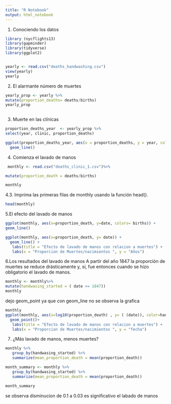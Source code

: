 ---
title: "R Notebook"
output: html_notebook
---
1. Conociendo los datos
```{r}
library (nycflights13)
library(gapminder)
library(tidyverse)
library(ggplot2)


yearly <- read.csv("deaths_handwashing.csv")
view(yearly)
yearly
```

2. El alarmante número de muertes

```{r}
yearly_prop <- yearly %>%
mutate(proportion_deaths= deaths/births)
yearly_prop
 
```
3. Muerte en las clínicas
```{r}
proportion_deaths_year  <- yearly_prop %>%
select(year, clinic, proportion_deaths)

ggplot(proportion_deaths_year, aes(x = proportion_deaths, y = year, color=clinic)) +
  geom_line()


```
4. Comienza el lavado de manos

```{r}
 monthly <- read.csv("deaths_clinic_1.csv")%>%

mutate(proportion_death = deaths/births)

monthly

```
4.3. Imprima las primeras filas de monthly usando la función head().

```{r}

head(monthly)

```
5.El efecto del lavado de manos

```{r}

ggplot(monthly, aes(x=proportion_death, y=date, colors= births)) +
geom_line()

```
```{r}
ggplot(monthly, aes(x=proportion_death, y= date)) +
  geom_line() +
   labs(title = "Efecto de lavado de manos con relacion a muertes") +
   labs(x = "Proporcion de Muertes/nacimientos ", y = "Años")


```

6.Los resultados del lavado de manos
A partir del año 1847 la proporción de muertes se reduce drásticamente y, sí, fue entonces
cuando se hizo obligatorio el lavado de manos.

```{r}
monthly <- monthly%>%
mutate(handwasing_started = ( date >= 1847))
monthly
```


dejo geom_point ya que con geom_line no se observa la grafica 
```{r}

monthly
ggplot(monthly, aes(x=log10(proportion_death) , y= ( (date)), color=handwasing_started)) +
  geom_point()+
   labs(title = "Efecto de lavado de manos con relacion a muertes") +
   labs(x = "Proporcion de Muertes/nacimientos ", y = "fecha")

```
7. ¿Más lavado de manos, menos muertes?
```{r}

monthly %>%
   group_by(handwasing_started) %>%
   summarize(mean_proportion_death = mean(proportion_death))

```



```{r}

month_summary <- monthly %>%
   group_by(handwasing_started) %>%
   summarize(mean_proportion_death = mean(proportion_death))

month_summary
```
se observa disminucion de 0.1 a 0.03 es significativo el labado de manos 
